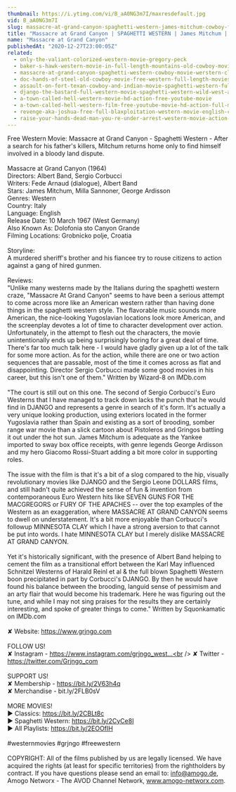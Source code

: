 ```yaml
---
thumbnail: https://i.ytimg.com/vi/B_aA0NG3m7I/maxresdefault.jpg
vid: B_aA0NG3m7I
slug: massacre-at-grand-canyon-spaghetti-western-james-mitchum-cowboy-free-westerns
title: "Massacre at Grand Canyon | SPAGHETTI WESTERN | James Mitchum | Cowboy | Free Westerns"
name: "Massacre at Grand Canyon"
publishedAt: "2020-12-27T23:00:05Z"
related:
  - only-the-valiant-colorized-western-movie-gregory-peck
  - baker-s-hawk-western-movie-in-full-length-mountains-old-cowboy-movie-english
  - massacre-at-grand-canyon-spaghetti-western-cowboy-movie-werstern-classic-english
  - doc-hands-of-steel-old-cowboy-movie-free-western-full-length-movies-free-youtube-movie
  - assault-on-fort-texan-cowboy-and-indian-movie-spaghetti-western-full-movie-western-movies
  - django-the-bastard-full-western-movie-spaghetti-western-wild-west-action
  - a-town-called-hell-western-movie-hd-action-free-youtube-movie
  - a-town-called-hell-western-film-free-youtube-movie-hd-action-full-movie
  - revenge-aka-joshua-free-full-blaxploitation-western-movie-english-classic-feature-film
  - raise-your-hands-dead-man-you-re-under-arrest-western-movie-action-romance
---
```


Free Western Movie: Massacre at Grand Canyon - Spaghetti Western - After a search for his father's killers, Mitchum returns home only to find himself involved in a bloody land dispute. <br />
<br />
Massacre at Grand Canyon (1964)<br />
Directors: Albert Band, Sergio Corbucci<br />
Writers: Fede Arnaud (dialogue), Albert Band<br />
Stars: James Mitchum, Milla Sannoner, George Ardisson<br />
Genres: Western<br />
Country: Italy<br />
Language: English<br />
Release Date: 10 March 1967 (West Germany) <br />
Also Known As: Dolofonia sto Canyon Grande <br />
Filming Locations: Grobnicko polje, Croatia<br />
<br />
Storyline:<br />
A murdered sheriff's brother and his fiancee try to rouse citizens to action against a gang of hired gunmen.<br />
<br />
Reviews:<br />
"Unlike many westerns made by the Italians during the spaghetti western craze, "Massacre At Grand Canyon" seems to have been a serious attempt to come across more like an American western rather than having done things in the spaghetti western style. The flavorable music sounds more American, the nice-looking Yugoslavian locations look more American, and the screenplay devotes a lot of time to character development over action. Unfortunately, in the attempt to flesh out the characters, the movie unintentionally ends up being surprisingly boring for a great deal of time. There's far too much talk here - I would have gladly given up a lot of the talk for some more action. As for the action, while there are one or two action sequences that are passable, most of the time it comes across as flat and disappointing. Director Sergio Corbucci made some good movies in his career, but this isn't one of them." Written by Wizard-8 on IMDb.com<br />
<br />
"The court is still out on this one. The second of Sergio Corbucci's Euro Westerns that I have managed to track down lacks the punch that he would find in DJANGO and represents a genre in search of it's form. It's actually a very unique looking production, using exteriors located in the former Yugoslavia rather than Spain and existing as a sort of brooding, somber range war movie than a slick cartoon about Pistoleros and Gringos battling it out under the hot sun. James Mitchum is adequate as the Yankee imported to sway box office receipts, with genre legends George Ardisson and my hero Giacomo Rossi-Stuart adding a bit more color in supporting roles.<br />
<br />
The issue with the film is that it's a bit of a slog compared to the hip, visually revolutionary movies like DJANGO and the Sergio Leone DOLLARS films, and still hadn't quite achieved the sense of fun & invention from contemporaneous Euro Western hits like SEVEN GUNS FOR THE MACGREGORS or FURY OF THE APACHES -- over the top examples of the Western as an exaggeration, where MASSACRE AT GRAND CANYON seems to dwell on understatement. It's a bit more enjoyable than Corbucci's followup MINNESOTA CLAY which I have a strong aversion to that cannot be put into words. I hate MINNESOTA CLAY but I merely dislike MASSACRE AT GRAND CANYON.<br />
<br />
Yet it's historically significant, with the presence of Albert Band helping to cement the film as a transitional effort between the Karl May influenced Schnitzel Westerns of Harald Reinl et al & the full blown Spaghetti Western boon precipitated in part by Corbucci's DJANGO. By then he would have found his balance between the brooding, languid sense of pessimism and an arty flair that would become his trademark. Here he was figuring out the tune, and while I may not sing praises for the results they are certainly interesting, and spoke of greater things to come." Written by Squonkamatic on IMDb.com <br />
<br />
✘ Website: https://www.grjngo.com<br />
<br />
FOLLOW US!<br />
✘ Instagram - https://www.instagram.com/grjngo_west...<br />
✘ Twitter - https://twitter.com/Grjngo_com<br />
<br />
SUPPORT US!<br />
✘ Membership - https://bit.ly/2V63h4q<br />
✘ Merchandise - bit.ly/2FLB0sV<br />
<br />
MORE MOVIES! <br />
► Classics: https://bit.ly/2CBLt8c <br />
► Spaghetti Western: https://bit.ly/2CyCe8I <br />
► All Playlists: https://bit.ly/2EOOfIH <br />
<br />
#westernmovies #grjngo #freewestern<br />
<br />
COPYRIGHT: All of the films published by us are legally licensed. We have acquired the rights (at least for specific territories) from the rightholders by contract. If you have questions please send an email to: info@amogo.de, Amogo Networx - The AVOD Channel Network, www.amogo-networx.com.